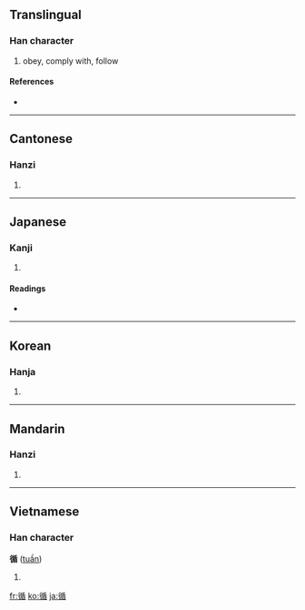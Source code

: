 ==Translingual==

===Han character===
{{Han char|rn=60|rad=彳|as=09|sn=12|four=2226<sub>4</sub>|canj=竹人竹十山 (HOHJU)}}

# obey, comply with, follow

====References====
* {{Han ref|kx=0369.280|dkj=10187|dj=0696.020|hdz=20835.040|uh=5FAA|ud=24490|bh=B460|bd=46176}}

----

==Cantonese==

===Hanzi===
{{yue-hanzi|jyut=|y=cheun4}}

# {{defn|Cantonese}}

----

==Japanese==

===Kanji===
{{ja-kanji|grade=c|rs=彳09}}

# {{defn|Japanese}}

====Readings====
* {{ja-readings|on=[[じゅん]] (jun)|kun=[[したがう]] (shitagau)}}

----

==Korean==

===Hanja===
{{ko-hanja|hangeul=순|eumhun=|rv=sun|mr=sun|y=swun}}

# {{defn|Korean}}

----

==Mandarin==

===Hanzi===
{{cmn-hanzi|pin=[[wéi]] ([[wei2]]), [[xún]] ([[xun2]])|wg=wei<sup>2</sup>, hsün<sup>2</sup>}}

# {{defn|Mandarin}}

----

==Vietnamese==

===Han character===
'''循''' ([[tuần]])

# {{defn|Vietnamese}}

[[fr:循]]
[[ko:循]]
[[ja:循]]